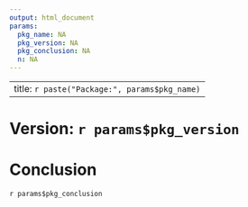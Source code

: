 ```yaml
---
output: html_document
params:
  pkg_name: NA
  pkg_version: NA
  pkg_conclusion: NA
  n: NA
---
```


---
title: `r paste("Package:", params$pkg_name)`
---

# Version: `r params$pkg_version`

# Conclusion

`r params$pkg_conclusion`
